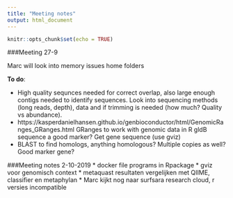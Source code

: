 ```yaml
---
title: "Meeting notes"
output: html_document
---
```


```r
knitr::opts_chunk$set(echo = TRUE)
```
###Meeting 27-9

Marc will look into memory issues home folders

**To do**:

* High quality sequnces needed for correct overlap, also large enough contigs needed to identify sequences. 
Look into sequencing methods (long reads, depth), data and if trimming is needed (how much? Quality vs abundance).
* https://kasperdanielhansen.github.io/genbioconductor/html/GenomicRanges_GRanges.html GRanges to work with genomic data in R
gldB sequence a good marker? Get gene sequence (use gviz)
* BLAST to find homologs, anything homologous? Multiple copies as well? Good marker gene?

###Meeting notes 2-10-2019
* docker file programs in Rpackage
* gviz voor genomisch context
* metaquast resultaten vergelijken met QIIME, classifier en metaphylan
* Marc kijkt nog naar surfsara research cloud, r versies incompatible

